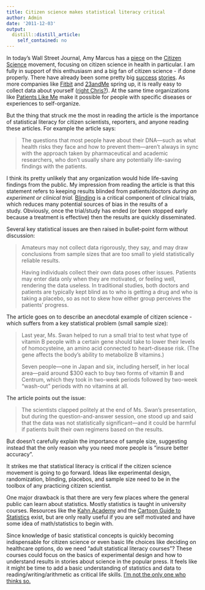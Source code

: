 ```yaml
---
title: Citizen science makes statistical literacy critical
author: Admin
date: '2011-12-03'
output:
  distill::distill_article:
    self_contained: no
---
```


In today&#8217;s Wall Street Journal, Amy Marcus has a <a href="http://online.wsj.com/article/SB10001424052970204621904577014330551132036.html" target="_blank">piece</a> on the <a href="http://en.wikipedia.org/wiki/Citizen_science" target="_blank">Citizen Science</a> movement, focusing on citizen science in health in particular. I am fully in support of this enthusiasm and a big fan of citizen science - if done properly. There have already been some pretty big <a href="http://www.wired.com/wiredscience/2010/08/citizen-scientist-pulsars/" target="_blank">success</a> <a href="http://depts.washington.edu/bakerpg/drupal/system/files/jiang08A.pdf" target="_blank">stories</a>. As more companies like <a href="http://www.fitbit.com/" target="_blank">Fitbit</a> and <a href="https://www.23andme.com/" target="_blank">23andMe</a> spring up, it is really easy to collect data about yourself (<a href="http://myyearofdata.wordpress.com/" target="_blank">right Chris?</a>). At the same time organizations like <a href="http://www.patientslikeme.com/" target="_blank">Patients Like Me</a> make it possible for people with specific diseases or experiences to self-organize. 

But the thing that struck me the most in reading the article is the importance of statistical literacy for citizen scientists, reporters, and anyone reading these articles. For example the article says:

> <span>The questions that most people have about their DNA—such as what health risks they face and how to prevent them—aren&#8217;t always in sync with the approach taken by pharmaceutical and academic researchers, who don&#8217;t usually share any potentially life-saving findings with the patients.</span>

I think its pretty unlikely that any organization would hide life-saving findings from the public. My impression from reading the article is that this statement refers to keeping results blinded from patients/doctors _during an experiment or clinical trial. _<a href="http://en.wikipedia.org/wiki/Blind_experiment" target="_blank">Blinding</a> is a critical component of clinical trials, which reduces many potential sources of bias in the results of a study. Obviously, once the trial/study has ended (or been stopped early because a treatment is effective) then the results are quickly disseminated.

Several key statistical issues are then raised in bullet-point form without discussion: 

> <span>Amateurs may not collect data rigorously, they say, and may draw conclusions from sample sizes that are too small to yield statistically reliable results. </span>
> 
> Having individuals collect their own data poses other issues. Patients may enter data only when they are motivated, or feeling well, rendering the data useless. In traditional studies, both doctors and patients are typically kept blind as to who is getting a drug and who is taking a placebo, so as not to skew how either group perceives the patients&#8217; progress.

The article goes on to describe an anecdotal example of citizen science - which suffers from a key statistical problem (small sample size):

> Last year, Ms. Swan helped to run a small trial to test what type of vitamin B people with a certain gene should take to lower their levels of homocysteine, an amino acid connected to heart-disease risk. (The gene affects the body&#8217;s ability to metabolize B vitamins.)
> 
> Seven people—one in Japan and six, including herself, in her local area—paid around $300 each to buy two forms of vitamin B and Centrum, which they took in two-week periods followed by two-week &#8220;wash-out&#8221; periods with no vitamins at all.

The article points out the issue:

> <span>The scientists clapped politely at the end of Ms. Swan&#8217;s presentation, but during the question-and-answer session, one stood up and said that the data was not statistically significant—and it could be harmful if patients built their own regimens based on the results.</span>

<span>But doesn&#8217;t carefully explain the importance of sample size, suggesting instead that the only reason why you need more people is &#8220;insure better accuracy&#8221;. </span>

It strikes me that statistical literacy is critical if the citizen science movement is going to go forward. Ideas like experimental design, randomization, blinding, placebos, and sample size need to be in the toolbox of any practicing citizen scientist. 

One major drawback is that there are very few places where the general public can learn about statistics. Mostly statistics is taught in university courses. Resources like the <a href="http://www.khanacademy.org/" target="_blank">Kahn Academy</a> and the <a href="http://www.amazon.com/Cartoon-Guide-Statistics-Larry-Gonick/dp/0062731025" target="_blank">Cartoon Guide to Statistics</a> exist, but are only really useful if you are self motivated and have some idea of math/statistics to begin with. 

Since <span>knowledge of basic statistical concepts is quickly becoming indispensable for citizen science or even basic life choices like deciding on healthcare options, do we need &#8220;adult statistical literacy courses&#8221;? These courses could focus on the basics of experimental design and how to understand results in stories about science in the popular press. It feels like it might be time to add a basic understanding of statistics and data to reading/writing/arithmetic as critical life skills. <a href="http://simplystatistics.tumblr.com/post/13684145814/the-worlds-has-changed-from-analogue-to-digital-and" target="_blank">I&#8217;m not the only one who thinks so.</a></span>

<span><br /></span>
